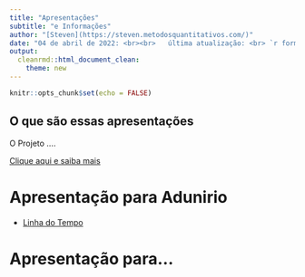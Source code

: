```yaml
---
title: "Apresentações"
subtitle: "e Informações"
author: "[Steven](https://steven.metodosquantitativos.com/)"
date: "04 de abril de 2022: <br><br>   última atualização: <br> `r format(Sys.Date(), '%d de %B de %Y')`"
output: 
  cleanrmd::html_document_clean:
    theme: new
---
```


```r
knitr::opts_chunk$set(echo = FALSE)
```

## O que são essas apresentações

O Projeto ....

[Clique aqui e saiba mais](http://www.unirio.br/)


# Apresentação para Adunirio

- [Linha do Tempo](http://www.unirio.br/)


# Apresentação para...



